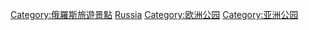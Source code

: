 [[Category:俄羅斯旅遊景點|Category:俄羅斯旅遊景點]]
[[Category:各國公園|Russia]]
[[Category:欧洲公园|Category:欧洲公园]]
[[Category:亚洲公园|Category:亚洲公园]]